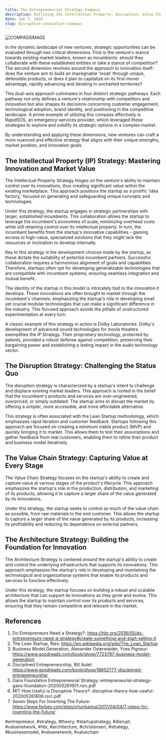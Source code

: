 ```yaml
---
title: The Entrepreneurial Strategy Compass
description: Outlining the Intellectual Property, Disruption, Value Chain and Architecture models
date: Jan 7, 2024
slug: disruptive-innovation-compass
---
```


![COMPASSIMAGE](/disruptive-compass-quads.png)

In the dynamic landscape of new ventures, strategic opportunities can be evaluated through two critical dimensions. First is the venture's stance towards existing market leaders, known as incumbents: should they collaborate with these established entities or take a stance of competition? The second dimension revolves around the approach to innovation itself: does the venture aim to build an impregnable 'moat' through unique, defensible products, or does it plan to capitalize on its first-mover advantage, rapidly advancing and iterating in uncharted territories?

This dual-axis approach culminates in four distinct strategic pathways. Each pathway not only defines a venture's relationship with competitors and innovation but also shapes its decisions concerning customer engagement, technological adoption, brand identity, and positioning in the competitive landscape. A prime example of utilizing this compass effectively is RapidSOS, an emergency-services provider, which leveraged these strategies to explore and solidify its strategic options in a complex market.

By understanding and applying these dimensions, new ventures can craft a more nuanced and effective strategy that aligns with their unique strengths, market position, and innovation goals.

## The Intellectual Property (IP) Strategy: Mastering Innovation and Market Value

The Intellectual Property Strategy hinges on the venture's ability to maintain control over its innovations, thus creating significant value within the existing marketplace. This approach positions the startup as a prolific 'idea factory,' focused on generating and safeguarding unique concepts and technologies.

Under this strategy, the startup engages in strategic partnerships with larger, established incumbents. This collaboration allows the startup to leverage the incumbent's economies of scale, minimizing overhead costs while still retaining control over its intellectual property. In turn, the incumbent benefits from the startup's innovative capabilities – gaining access to high-value, specialized solutions that they might lack the resources or inclination to develop internally.

Key to this strategy is the development choices made by the startup, as these dictate the suitability of potential incumbent partners. Successful collaboration requires a harmonious alignment of goals and capabilities. Therefore, startups often opt for developing generalizable technologies that are compatible with incumbent systems, ensuring seamless integration and mutual benefit.

The identity of the startup in this model is intricately tied to the innovation it develops. These innovations are often brought to market through the incumbent's channels, emphasizing the startup's role in developing small yet crucial modular technologies that can make a significant difference in the industry. This focused approach avoids the pitfalls of unstructured experimentation at every turn.

A classic example of this strategy in action is Dolby Laboratories. Dolby's development of advanced sound technologies for movie theaters exemplifies the IP Strategy. Their proprietary technology, protected by patents, provided a robust defense against competition, preserving their bargaining power and establishing a lasting impact in the audio technology sector.

## The Disruption Strategy: Challenging the Status Quo

The disruption strategy is characterized by a startup's intent to challenge and displace existing market leaders. This approach is rooted in the belief that the incumbent's products and services are over-engineered, overpriced, or simply outdated. The startup aims to disrupt the market by offering a simpler, more accessible, and more affordable alternative.

This strategy is often associated with the Lean Startup methodology, which emphasizes rapid iteration and customer feedback. Startups following this approach are focused on creating a minimum viable product (MVP) and quickly bringing it to market. This allows them to test their assumptions and gather feedback from real customers, enabling them to refine their product and business model iteratively.

## The Value Chain Strategy: Capturing Value at Every Stage

The Value Chain Strategy focuses on the startup's ability to create and capture value at various stages of the product's lifecycle. This approach emphasizes the startup's role in the production, distribution, and marketing of its products, allowing it to capture a larger share of the value generated by its innovations.

Under this strategy, the startup seeks to control as much of the value chain as possible, from raw materials to the end customer. This allows the startup to capture a larger share of the value generated by its products, increasing its profitability and reducing its dependence on external partners.

## The Architecture Strategy: Building the Foundation for Innovation

The Architecture Strategy is centered around the startup's ability to create and control the underlying infrastructure that supports its innovations. This approach emphasizes the startup's role in developing and maintaining the technological and organizational systems that enable its products and services to function effectively.

Under this strategy, the startup focuses on building a robust and scalable architecture that can support its innovations as they grow and evolve. This allows the startup to maintain control over its products and services, ensuring that they remain competitive and relevant in the market.

## References

1. Do Entrepreneurs Need a Strategy?: https://hbr.org/2018/05/do-entrepreneurs-need-a-strategy#create-something-and-start-selling-it
2. The Lean Startup, Ries: https://en.wikipedia.org/wiki/The_Lean_Startup
3. Business Model Generation, Alexander Osterwalder, Yves Pigneur: https://www.goodreads.com/book/show/7723797-business-model-generation
4. Disciplined Entrepreneurship, Bill Aulet: https://www.goodreads.com/book/show/18652777-disciplined-entrepreneurship
5. Gans Foundation Entrepreneurial Strategy: entrepreneurial-strategy-gans-foundation-202005261601.rsrc.pdf
6. MIT How Useful is Disruptive Theory?: disruptive-theory-how-useful-202005261606.rsrc.pdf
7. Seven Steps For Inventing The Future: https://www.forbes.com/sites/chunkamui/2017/04/04/7-steps-for-inventing-the-future/

#entrepreneur, #strategy, #theory, #startupstrategy, #disrupt, #valuenetwork, #hbr, #architecture, #christensen, #strategy, #businessmodel, #valuenetwork, #valuechain
